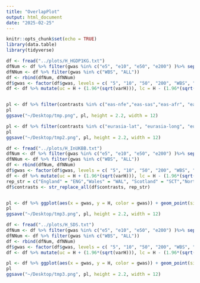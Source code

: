 ```yaml
---
title: "OverlapPlot"
output: html_document
date: "2025-02-25"
---
```


```r
knitr::opts_chunk$set(echo = TRUE)
library(data.table)
library(tidyverse)
```

```r
df <- fread("../plots/H_HGDP1KG.txt")
dfNum <- df %>% filter(gwas %in% c("e5", "e10", "e50", "e200") )%>% separate(gwas, into = c("tmp", "gwas"), sep = "e") %>% select(-tmp)
dfNNum <- df %>% filter(gwas %in% c("WBS", "ALL"))
df <- rbind(dfNum, dfNNum)
df$gwas <- factor(df$gwas, levels = c( "5", "10", "50", "200", "WBS", "ALL")) 
df <- df %>% mutate(uc = H + (1.96*(sqrt(varH))), lc = H - (1.96*(sqrt(varH))))


pl <- df %>% filter(contrasts %in% c("eas-nfe","eas-sas","eas-afr", "eas-amr", "nfe-sas","nfe-afr", "nfe-amr","sas-afr", "sas-amr", "afr-amr")) %>% ggplot(aes(x = gwas, y = H, color = gwas)) + geom_point(size = 2) + xlab("") + ylab("") + theme_bw(base_size = 14)  + guides(fill="none") + theme(plot.title = element_text(hjust = 0.5), axis.text.x = element_text(size = 8, angle = 45, hjust = 1), strip.background=element_rect(colour="black",fill="white"), legend.position = "none")+facet_wrap(~contrasts, nrow = 1)+ scale_y_log10() + geom_hline(yintercept = 1/1703, color = "red", linetype = "dashed") + scale_color_manual(values = c("purple1", "darkorange", "skyblue2", "seagreen", "orchid1", "seagreen1")) + geom_errorbar(aes(ymin = lc, ymax = uc), width = 0.8)
pl
ggsave("~/Desktop/tmp.png", pl, height = 2.2, width = 12)

pl <- df %>% filter(contrasts %in% c("eurasia-lat", "eurasia-long", "eur-lat", "eur-long", "sdi-eur")) %>% ggplot(aes(x = gwas, y = H, color = gwas)) + geom_point(size = 2) + xlab("") + ylab("") + theme_bw(base_size = 14)  + guides(fill="none") + theme(plot.title = element_text(hjust = 0.5), axis.text.x = element_text(size = 8, angle = 45, hjust = 1), strip.background=element_rect(colour="black",fill="white"), legend.position = "none")+facet_wrap(~contrasts, nrow = 1)+ scale_y_log10() + geom_hline(yintercept = 1/1703, color = "red", linetype = "dashed") + scale_color_manual(values = c("purple1", "darkorange", "skyblue2", "seagreen", "orchid1", "seagreen1")) + geom_errorbar(aes(ymin = lc, ymax = uc), width = 0.8)
pl
ggsave("~/Desktop/tmp2.png", pl, height = 2.2, width = 12)

```
```r
df <- fread("../plots/H_InUKBB.txt")
dfNum <- df %>% filter(gwas %in% c("e5", "e10", "e50", "e200") )%>% separate(gwas, into = c("tmp", "gwas"), sep = "e") %>% select(-tmp)
dfNNum <- df %>% filter(gwas %in% c("WBS", "ALL"))
df <- rbind(dfNum, dfNNum)
df$gwas <- factor(df$gwas, levels = c( "5", "10", "50", "200", "WBS", "ALL")) 
df <- df %>% mutate(uc = H + (1.96*(sqrt(varH))), lc = H - (1.96*(sqrt(varH))))
rep_str = c("England" = "ENG","Wales" = "WAL", "Scotland" = "SCT","NorthernIreland" = "NI","RepublicOfIrelend" = "RoI"  )
df$contrasts <- str_replace_all(df$contrasts, rep_str)


pl <- df %>% ggplot(aes(x = gwas, y = H, color = gwas)) + geom_point(size = 2) + xlab("") + ylab("") + theme_bw(base_size = 14)  + guides(fill="none") + theme(plot.title = element_text(hjust = 0.5), axis.text.x = element_text(size = 8, angle = 45, hjust = 1), strip.background=element_rect(colour="black",fill="white"), legend.position = "none")+facet_wrap(~contrasts, nrow = 1)+ scale_y_log10() + geom_hline(yintercept = 1/1703, color = "red", linetype = "dashed") + scale_color_manual(values = c("purple1", "darkorange", "skyblue2", "seagreen", "orchid1", "seagreen1")) + geom_errorbar(aes(ymin = lc, ymax = uc), width = 0.8)
pl
ggsave("~/Desktop/tmp3.png", pl, height = 2.2, width = 12)

```


```r
df <- fread("../plots/H_SDS.txt")
dfNum <- df %>% filter(gwas %in% c("e5", "e10", "e50", "e200") )%>% separate(gwas, into = c("tmp", "gwas"), sep = "e") %>% select(-tmp)
dfNNum <- df %>% filter(gwas %in% c("WBS", "ALL"))
df <- rbind(dfNum, dfNNum)
df$gwas <- factor(df$gwas, levels = c( "5", "10", "50", "200", "WBS", "ALL")) 
df <- df %>% mutate(uc = H + (1.96*(sqrt(varH))), lc = H - (1.96*(sqrt(varH))))

pl <- df %>% ggplot(aes(x = gwas, y = H, color = gwas)) + geom_point(size = 2) + xlab("") + ylab("") + theme_bw(base_size = 14)  + guides(fill="none") + theme(plot.title = element_text(hjust = 0.5), axis.text.x = element_text(size = 8, angle = 45, hjust = 1), strip.background=element_rect(colour="black",fill="white"), legend.position = "none")+facet_wrap(~contrasts, nrow = 1)+ scale_y_log10() + geom_hline(yintercept = 1/1703, color = "red", linetype = "dashed") + scale_color_manual(values = c("purple1", "darkorange", "skyblue2", "seagreen", "orchid1", "seagreen1")) + geom_errorbar(aes(ymin = lc, ymax = uc), width = 0.8)
pl
ggsave("~/Desktop/tmp3.png", pl, height = 2.2, width = 12)

```
